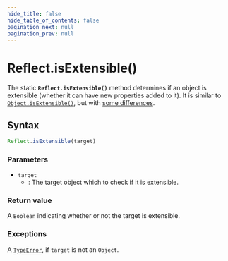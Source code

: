 ```yaml
---
hide_title: false
hide_table_of_contents: false
pagination_next: null
pagination_prev: null
---
```

# Reflect.isExtensible()

The static **`Reflect.isExtensible()`** method determines if an object is extensible (whether it can have new properties added to it). It is similar to [`Object.isExtensible()`](../../globals/Object/isExtensible.mdx), but with [some differences](#difference_with_object.isextensible).

## Syntax

```js
Reflect.isExtensible(target)
```

### Parameters

- `target`
  - : The target object which to check if it is extensible.

### Return value

A `Boolean` indicating whether or not the target is extensible.

### Exceptions

A [`TypeError`](../../globals/TypeError/TypeError.mdx), if `target` is not an `Object`.
